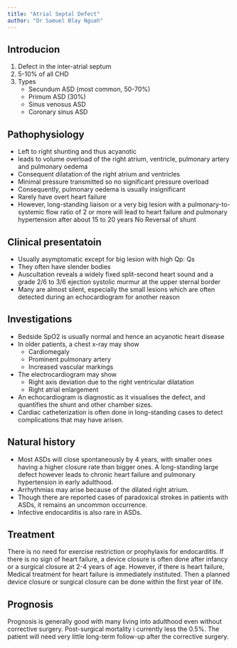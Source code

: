 ```yaml
---
title: "Atrial Septal Defect"
author: "Dr Samuel Blay Nguah"
---
```


## 

## Introducion

1.  Defect in the inter-atrial septum
2.  5-10% of all CHD
3.  Types
    -   Secundum ASD (most common, 50-70%)
    -   Primum ASD (30%)
    -   Sinus venosus ASD
    -   Coronary sinus ASD

## Pathophysiology

-   Left to right shunting and thus acyanotic
-   leads to volume overload of the right atrium, ventricle, pulmonary artery and pulmonary oedema
-   Consequent dilatation of the right atrium and ventricles
-   Minimal pressure transmitted so no significant pressure overload
-   Consequently, pulmonary oedema is usually insignificant
-   Rarely have overt heart failure
-   However, long-standing liaison or a very big lesion with a pulmonary-to-systemic flow ratio of 2
    or more will lead to heart failure and pulmonary hypertension after about 15 to 20 years No
    Reversal of shunt

## Clinical presentatoin

-   Usually asymptomatic except for big lesion with high Qp: Qs
-   They often have slender bodies
-   Auscultation reveals a widely fixed split-second heart sound and a grade 2/6 to 3/6 ejection
    systolic murmur at the upper sternal border
-   Many are almost silent, especially the small lesions which are often detected during an
    echocardiogram for another reason

## Investigations

-   Bedside SpO2 is usually normal and hence an acyanotic heart disease
-   In older patients, a chest x-ray may show
    -   Cardiomegaly
    -   Prominent pulmonary artery
    -   Increased vascular markings
-   The electrocardiogram may show
    -   Right axis deviation due to the right ventricular dilatation
    -   Right atrial enlargement
-   An echocardiogram is diagnostic as it visualises the defect, and quantifies the shunt and other
    chamber sizes.
-   Cardiac catheterization is often done in long-standing cases to detect complications that may
    have arisen.

## Natural history

-   Most ASDs will close spontaneously by 4 years, with smaller ones having a higher closure rate
    than bigger ones. A long-standing large defect however leads to chronic heart failure and
    pulmonary hypertension in early adulthood.
-   Arrhythmias may arise because of the dilated right atrium.
-   Though there are reported cases of paradoxical strokes in patients with ASDs, it remains an
    uncommon occurrence.
-   Infective endocarditis is also rare in ASDs.

## Treatment

There is no need for exercise restriction or prophylaxis for endocarditis. If there is no sign of
heart failure, a device closure is often done after infancy or a surgical closure at 2-4 years of
age. However, if there is heart failure, Medical treatment for heart failure is immediately
instituted. Then a planned device closure or surgical closure can be done within the first year of
life.

## Prognosis

Prognosis is generally good with many living into adulthood even without corrective surgery.
Post-surgical mortality i currently less the 0.5%. The patient will need very little long-term
follow-up after the corrective surgery.
